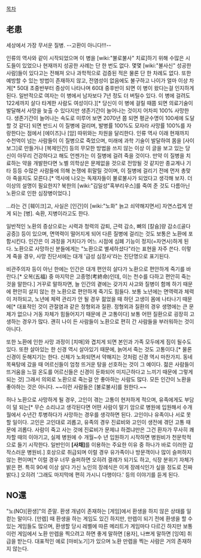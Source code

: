 [[목차]]
== 老患 ==
세상에서 가장 무서운 질병. --고환이 아니다!!!--

인류의 역사와 같이 시작되었으며 이 병을 [wiki:"불로불사" 치료]하기 위해 수많은 시도들이 있었으나 현재까지 성공한 사례는 단 한 번도 없다. 몇몇 [wiki:"불사신" 성공한 사람]들이 있다고는 전해져 오나 과학적으로 검증된 적은 물론 단 한 차례도 없다. 또한 예방할 수 있는 방법이 존재하지 않고, 전염성이 없음에도 불구하고 나이가 얼마 이상 차게[* 50대 초중반부터 증상이 나타나며 60대 중후반이 되면 이 병이 왔다는걸 인지하게 된다. 일반적으로 여자는 이 병에서 남자보다 7년 정도 더 버틸수 있다. 이 병에 걸려도 122세까지 살다 타계한 사람도 여성이다.][* 당신이 이 병에 걸릴 때쯤 되면 의료기술이 발달해서 사망을 늦출 수 있다지만 생존기간이 늘어나는 것이지 어차피 100% 사망한다. 생존기간이 늘어나는 속도로 미루어 보면 2070년 쯤 되면 평균수명이 100세에 도달할 것 같다] 되면 반드시 이 질병에 걸리며, 발병률 100%도 모자라 사망률 100%를 자랑한다는 점에서 [에이즈]나 [암] 따위와는 차원을 달리한다. 인류 역사 이래 현재까지 수천억이 넘는 사람들이 이 질병으로 죽었으며, 미래에 과학 기술이 발달하여 몸을 [사이보그]로 만들거나 [복제인간] 등의 무모한 방법을 쓰지 않는 이상 이 글을 보고 있는 당신이 아무리 건강하다고 해도 언젠가는 이 질병에 걸려 죽을 것이다. 만약 이 질병을 치료하는 약을 개발한다면 노벨 의학상은 문제없을 것으로 전망될 것 같지만 종교계나 기타 등등 수많은 사람들에 의해 논쟁에 휘말릴 것이며, 이 질병에 걸리기 전에 먼저 총맞아 죽을지도 모른다.[* 역사에 나오는 독재자들이 불로불사가 되었다고 생각해 보자. 더 이상의 설명이 필요한지? 북한의 [wiki:"김일성"혹부리우스]를 죽여 준 것도 다름아닌 노환으로 인한 심장병이었다.]

…라는 건 [훼이크]고, 사실은 [인간]이 [wiki:"노화" 늙고 쇠약해지면서] 자연스럽게 얻게 되는 [병]. 숙환, 지병이라고도 한다.

일반적인 노환의 증상으로는 시력과 청력의 감퇴, 근력 감소, 뼈의 [칼슘]량 감소([골다공증]) 등이 있으며, 면역력이 떨어지게 되어 다른 질병에 걸리는 것도 보통은 노환에 포함시킨다. 인간은 이 과정을 거치다가 어느 시점에 심폐 기능이 정지(=자연사)하게 된다. 노환으로 사망하신 분들에게는 "노환으로 별세하셨다"라는 표현을 자주 쓴다. 이렇게 죽을 경우, 사망 진단서에는 대개 '급성 심장사'라는 진단명으로 표기된다.

비관주의자 등이 아닌 한에는 인간은 대개 편안히 살다가 노환으로 편안하게 죽기를 바란다.[* 오복(五福) 중 마지막은 고종명(考終命)인데, 이는 천수를 다하고 편안히 죽는 것을 말한다.] 거꾸로 말하자면, 늘 인간의 곁에는 갖가지 사고와 질병이 함께 하기 때문에 편안히 살지 않는 한 노환으로 편안하게 죽기도 힘들다. 보통 노년에는 면역력과 체력이 저하되고, 노년에 체력 관리가 안 될 경우 젊었을 때 하던 고생이 몸에 나타나기 때문에[* 대표적인 것이 관절염과 같은 정형외과 질환. 정형외과 질환의 경우 생명에는 큰 문제가 없으나 거동 자체가 힘들어지기 때문에 큰 고통이다] 보통 어떤 질환으로 굉장히 고생하는 경우가 많다. 괜히 나이 든 사람들이 노환으로 편히 간 사람들을 부러워하는 것이 아니다.

또한 노환에 인한 사망 과정이 [치매]와 겹치게 되면 본인과 가족 모두에게 짐이 될수도 있다. 또한 살아있는 한 신경 역시 살아있기 때문에, 늙어서 죽는 것도 고통이다.[* 물론 신경이 둔해지기는 한다. 신체가 노화되면서 약해지는 것처럼 신경 역시 마찬가지. 동네 목욕탕에 갔을 때 어르신들이 엄청 뜨거운 탕을 선호하는 것이 그 예이다. 젊은 사람들이 뜨거움을 느낄 온도를 어르신들은 신경이 둔화되어 미지근하다고 느끼기 때문에 그렇게 되는 것] 그래서 의외로 노환으로 죽는걸 안 좋아하는 사람도 많다. 모든 인간이 노환을 좋아하는 것은 아니다. ~~이런 사람들은 [불로불사]를 원한다.~~

허나 노환으로 사망하게 될 경우, 고인이 겪는 고통이 현저하게 적으며, 유족에게도 부담이 덜 되는[* 무슨 소리냐고 생각된다면 어떤 사람이 말기 암으로 병원에 입원해서 수개월에서 수년간 투병하다가 사망하는 경우를 생각하면 된다. 고인이나 유족이나 서로 못할 일이다. 고인은 고인대로 괴롭고, 유족의 경우 진료비와 고인이 생전에 겪던 고통 때문에 괴롭다. 사람이 죽고 사는 것에 진료비가 문제냐 하겠냐만은 그건 환자가 무사히 쾌차할 때의 이야기고, 실제 병원에 수 개월~수 년 입원하기 시작하면 병원비가 천문학적으로 들기 시작한다. 일반인이 '''[사채]'''를 이용하는 주요한 이유 중 하나가 바로 이러한 갑작스러운 병원비.] 호상으로 취급되며 이럴 경우 유가족이나 방문객이나 많이 슬퍼하지 않는 편이며[* 이럴 경우 너무 슬퍼하면 오히려 결례가 되기도 하고, 식장 분위기 자체가 밝은 편. 특히 90세 이상 살다 가신 노인의 장례식은 이게 장례식인가 싶을 정도로 진짜 밝다.] 오히려 '그래도 마지막에 편히 가시니 다행이다.' 등의 이야기를 듣게 된다. 

== NO還 ==
"노(NO)[환생]"의 준말. 환생 개념이 존재하는 [게임]에서 환생을 하지 않은 상태를 일컫는 말이다. [만렙] 때 환생을 하는 게임도 있긴 하지만, 만렙이 되기 전에 환생을 할 수 있는 게임들도 많으며, 환생할 당시 레벨에 따른 메리트가 게임마다 다르긴 하지만 보통 이런 게임에서 노환 만렙을 찍으려고 하면 좋게 말하면 [용자], 나쁘게 말하면 [잉여] 취급을 받는다. 대표적인 예로 [마비노기]가 있으며 노환 만렙을 찍는 사람은 거의 존재하지 않는다.
